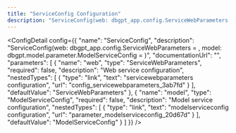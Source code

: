```yaml
---
title: "ServiceConfig Configuration"
description: "ServiceConfig(web: dbgpt_app.config.ServiceWebParameters = <factory>, model: dbgpt.model.parameter.ModelServiceConfig = <factory>)"
---
```



<ConfigDetail config={{
  "name": "ServiceConfig",
  "description": "ServiceConfig(web: dbgpt_app.config.ServiceWebParameters = <factory>, model: dbgpt.model.parameter.ModelServiceConfig = <factory>)",
  "documentationUrl": "",
  "parameters": [
    {
      "name": "web",
      "type": "ServiceWebParameters",
      "required": false,
      "description": "Web service configuration",
      "nestedTypes": [
        {
          "type": "link",
          "text": "servicewebparameters configuration",
          "url": "config_servicewebparameters_3ab7fd"
        }
      ],
      "defaultValue": "ServiceWebParameters"
    },
    {
      "name": "model",
      "type": "ModelServiceConfig",
      "required": false,
      "description": "Model service configuration",
      "nestedTypes": [
        {
          "type": "link",
          "text": "modelserviceconfig configuration",
          "url": "parameter_modelserviceconfig_20d67d"
        }
      ],
      "defaultValue": "ModelServiceConfig"
    }
  ]
}} />

